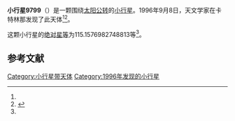 {{Infobox planet
| bgcolour = #FFFFC0
| name = 9799
| symbol = 
| image = 
| caption = 
| discovery = yes
| discovery_ref = 
| discoverer = {{link-en|蒂莫西·B·斯帕诺|Timothy B. Spahr}}
| discovery_site = [[卡特林那|卡特林那]] 
| discovered = 1996年9月8日
| designations = yes
| mp_name = 
| named_after = 
| alt_names = 1996 RJ/ 1986 XP5
| mp_category = [[特洛伊小行星|特洛伊小行星]]
| orbit_ref = <ref name="a">[http://ssd.jpl.nasa.gov/sbdb.cgi?sstr=9799 9799] {{Wayback|url=http://ssd.jpl.nasa.gov/sbdb.cgi?sstr=9799 |date=20210717080228 }}，小行星數據庫瀏覽器（JPL Small-Body Database Browser）－[[美国国家航空航天局|美国国家航空航天局]]喷气推进实验室</ref>
| epoch = 2456400.5 (2013年4月18日更新)
| aphelion = {{convert|5.438119002135969|AU|km|3|abbr=on|lk=out}}
| perihelion = {{convert|4.946660997097987|AU|km|3|abbr=on}}
| semimajor = {{convert|5.192389999616978|AU|km|3|abbr=on}}
| eccentricity = 0.047324835
| period = 4321.647936 [[日|日]]<br />11.83[[儒略年|儒略年]]
| avg_speed = 
| inclination = 30.51192914669322
| asc_node = 259.5566387592332
| mean_anomaly = 
| arg_peri = 115.1576982748813
| satellites = 
| physical_characteristics = yes
| dimensions = 
| mass = 
| density = 
| surface_grav = 
| escape_velocity = 
| sidereal_day = 
| axial_tilt = 
| pole_ecliptic_lat = 
| pole_ecliptic_lon = 
| albedo = 
| temperatures= 
| temp_name1 = 
| mean_temp_1 = 
| max_temp_1 = 
| temp_name2 = 
| max_temp_2 = 
| spectral_type = 
| abs_magnitude = 115.1576982748813
}}

'''小行星9799'''（{{lang-en|9799}}）是一颗围绕[[太阳|太阳]][[公转|公转]]的[[小行星|小行星]]。1996年9月8日，天文学家{{link-en|蒂莫西·B·斯帕诺|Timothy B. Spahr}}在卡特林那发现了此天体<ref name="a" /><ref>{{cite news|title=小行星列表|url=http://cfa-www.harvard.edu/iau/lists/NumberedMPs.txt|accessdate=2013-07-08|newspaper=哈佛大学|archive-date=2008-05-17|archive-url=https://web.archive.org/web/20080517010638/http://cfa-www.harvard.edu/iau/lists/NumberedMPs.txt|dead-url=no}}</ref>。

这颗小行星的[[绝对星等|绝对星等]]为115.1576982748813等<ref name="a" />。

==参考文献==
{{reflist}}
{{Minor Planet Number|[[小行星9798|小行星9798]]|[[小行星9800|小行星9800]]}}

{{小天体}}

[[Category:小行星带天体|Category:小行星带天体]]
[[Category:1996年发现的小行星|Category:1996年发现的小行星]]

{{asteroid-stub}}